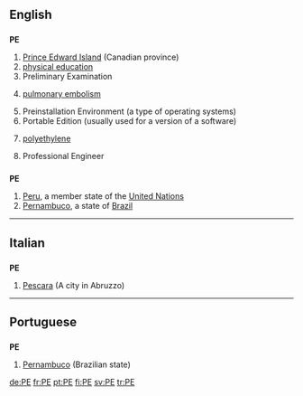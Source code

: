 {{also|pe|Pe.|.pe|pé}}
==English==

==={{initialism}}===
'''PE'''

# [[Prince Edward Island]] (Canadian province)
# [[physical education]]
# Preliminary Examination
# {{pathology}} [[pulmonary embolism]]
# Preinstallation Environment (a type of operating systems)
# Portable Edition (usually used for a version of a software)
# {{organic compound}} [[polyethylene]]
# Professional Engineer

==={{abbreviation}}===
'''PE'''

# [[Peru]], a member state of the [[United Nations]]
# [[Pernambuco]], a state of [[Brazil]]

----

==Italian==

==={{abbreviation|Italian}}===
'''PE'''

# [[Pescara]] (A city in Abruzzo)

----

==Portuguese==

==={{abbreviation|Portuguese}}===
'''PE'''

# [[Pernambuco]] (Brazilian state)

[[de:PE]]
[[fr:PE]]
[[pt:PE]]
[[fi:PE]]
[[sv:PE]]
[[tr:PE]]